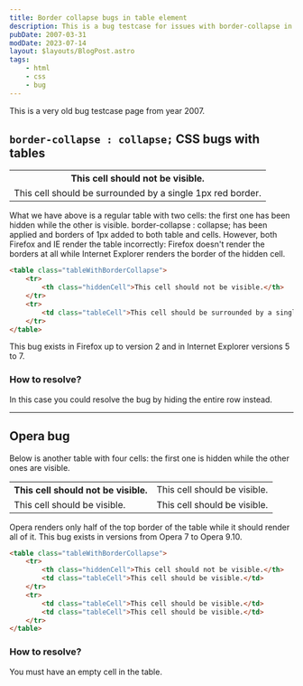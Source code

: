 ```yaml
---
title: Border collapse bugs in table element
description: This is a bug testcase for issues with border-collapse in Mozilla Firefox 2, Internet Explorer 5 through 7, and from Opera 7 to 9.10.
pubDate: 2007-03-31
modDate: 2023-07-14
layout: $layouts/BlogPost.astro
tags:
    - html
    - css
    - bug
---
```



This is a very old bug testcase page from year 2007.

## `border-collapse : collapse;` CSS bugs with tables

<table class={tableWithBorderCollapse}>
	<tr>
		<th class={hiddenCell}>This cell should not be visible.</th>
	</tr>
	<tr>
		<td class={tableCell}>This cell should be surrounded by a single 1px red border.</td>
	</tr>
</table>

What we have above is a regular table with two cells: the first one has been hidden while the other is visible. border-collapse : collapse; has been applied and borders of 1px added to both table and cells. However, both Firefox and IE render the table incorrectly: Firefox doesn't render the borders at all while Internet Explorer renders the border of the hidden cell.

```html
<table class="tableWithBorderCollapse">
	<tr>
		<th class="hiddenCell">This cell should not be visible.</th>
	</tr>
	<tr>
		<td class="tableCell">This cell should be surrounded by a single 1px red border.</td>
	</tr>
</table>
```

This bug exists in Firefox up to version 2 and in Internet Explorer versions 5 to 7.

### How to resolve?

In this case you could resolve the bug by hiding the entire row instead.

---

## Opera bug

Below is another table with four cells: the first one is hidden while the other ones are visible.

<table class={tableWithBorderCollapse}>
	<tr>
		<th class={hiddenCell}>This cell should not be visible.</th>
		<td class={tableCell}>This cell should be visible.</td>
	</tr>
	<tr>
		<td class={tableCell}>This cell should be visible.</td>
		<td class={tableCell}>This cell should be visible.</td>
	</tr>
</table>

Opera renders only half of the top border of the table while it should render all of it. This bug exists in versions from Opera 7 to Opera 9.10.

```html
<table class="tableWithBorderCollapse">
	<tr>
		<th class="hiddenCell">This cell should not be visible.</th>
		<td class="tableCell">This cell should be visible.</td>
	</tr>
	<tr>
		<td class="tableCell">This cell should be visible.</td>
		<td class="tableCell">This cell should be visible.</td>
	</tr>
</table>
```

### How to resolve?

You must have an empty cell in the table.
